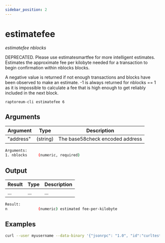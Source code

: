 ```yaml
---
sidebar_position: 2
---
```


# estimatefee

*estimatefee nblocks*

DEPRECATED. Please use estimatesmartfee for more intelligent estimates.
Estimates the approximate fee per kilobyte needed for a transaction to begin
confirmation within nblocks blocks.

A negative value is returned if not enough transactions and blocks
have been observed to make an estimate.
-1 is always returned for nblocks == 1 as it is impossible to calculate
a fee that is high enough to get reliably included in the next block.

`raptoreum-cli estimatefee 6`


<!-- <ReactPlayer playing controls url={[
    {src: `${require('./assets/placeholder.webm').default}`, type: 'video/webm'}]} /> -->


## Arguments

| Argument | Type | Description |
|--|--|--|
| "address" | (string) | The base58check encoded address |

```bash
Arguments:
1. nblocks     (numeric, required)
```

## Output

| Result | Type | Description |
|--|--|--|
| ... | ... | ... |

```bash
Result:
n              (numeric) estimated fee-per-kilobyte
```


## Examples

```bash
curl --user myusername --data-binary '{"jsonrpc": "1.0", "id":"curltest", "method": "estimatefee", "params": [6] }' -H 'content-type: text/plain;' http://127.0.0.1:9998/
```

